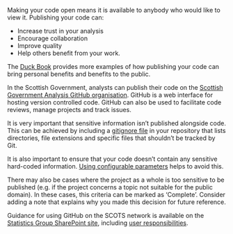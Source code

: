 <!-- Code published publicly on GitHub -->

Making your code open means it is available to anybody who would like to view it. Publishing your code can:

-   Increase trust in your analysis
-   Encourage collaboration
-   Improve quality
-   Help others benefit from your work.

The [Duck Book](https://best-practice-and-impact.github.io/qa-of-code-guidance/project_documentation.html#open-source-your-code) provides more examples of how publishing your code can bring personal benefits and benefits to the public.

In the Scottish Government, analysts can publish their code on the [Scottish Government Analysis GitHub organisation](https://github.com/ScotGovAnalysis). GitHub is a web interface for hosting version controlled code. GitHub can also be used to facilitate code reviews, manage projects and track issues.

It is very important that sensitive information isn't published alongside code. This can be achieved by including a [gitignore file](https://github.com/ScotGovAnalysis/welcome/blob/main/.gitignore) in your repository that lists directories, file extensions and specific files that shouldn't be tracked by Git. 

It is also important to ensure that your code doesn't contain any sensitive hard-coded information. [Using configurable parameters](#using-configurable-parameters) helps to avoid this.

There may also be cases where the project as a whole is too sensitive to be published (e.g. if the project concerns a topic not suitable for the public domain). In these cases, this criteria can be marked as 'Complete'. Consider adding a note that explains why you made this decision for future reference.

Guidance for using GitHub on the SCOTS network is available on the [Statistics Group SharePoint site](https://scotsconnect.sharepoint.com/sites/StatisticsGroup-Org-SG/SitePages/Version-Control.aspx), including [user responsibilities](https://erdm.scotland.gov.uk/documents/A42743383/details).
